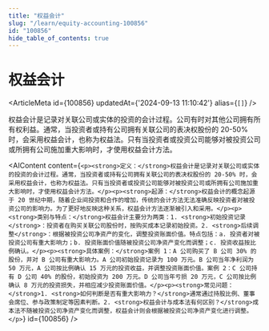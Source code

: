 ```yaml
---
title: "权益会计"
slug: "/learn/equity-accounting-100856"
id: "100856"
hide_table_of_contents: true
---
```



# 权益会计

<ArticleMeta id={100856} updatedAt={'2024-09-13 11:10:42'} alias={`[]`} />
<div className='border-solid border-b border-t-0 my-4 border-[var(--ifm-color-gray-300)]' />

权益会计是记录对关联公司或实体的投资的会计过程。公司有时对其他公司拥有所有权利益。通常，当投资者或持有公司拥有关联公司的表决权股份的 20-50% 时，会采用权益会计，也称为权益法。只有当投资者或投资公司能够对被投资公司或所拥有公司施加重大影响时，才使用权益会计方法。

<AIContent content={`<p><strong>定义：</strong>权益会计是记录对关联公司或实体的投资的会计过程。通常，当投资者或持有公司拥有关联公司的表决权股份的 20-50% 时，会采用权益会计，也称为权益法。只有当投资者或投资公司能够对被投资公司或所拥有公司施加重大影响时，才使用权益会计方法。</p><p><strong>起源：</strong>权益会计的概念起源于 20 世纪中期，随着企业间投资和合作的增加，传统的会计方法无法准确反映投资者对被投资公司的影响力。为了更好地反映这种关系，权益会计方法逐渐被引入和采用。</p><p><strong>类别与特点：</strong>权益会计主要分为两类：1. <strong>初始投资记录</strong>：投资者在购买关联公司股份时，按购买成本记录初始投资。2. <strong>后续调整</strong>：根据被投资公司净资产的变化，调整投资账面价值。特点包括：a. 投资者对被投资公司有重大影响力；b. 投资账面价值随被投资公司净资产变化而调整；c. 投资收益按比例确认。</p><p><strong>具体案例：</strong>案例 1：A 公司购买了 B 公司 30% 的股份，并对 B 公司有重大影响力。A 公司初始投资记录为 100 万元。B 公司当年净利润为 50 万元，A 公司按比例确认 15 万元的投资收益，并调整投资账面价值。案例 2：C 公司持有 D 公司 40% 的股份，初始投资为 200 万元。D 公司当年亏损 20 万元，C 公司按比例确认 8 万元的投资损失，并相应减少投资账面价值。</p><p><strong>常见问题：</strong>1. <strong>如何判断是否有重大影响力？</strong>通常通过持股比例、董事会席位、参与政策制定等因素判断。2. <strong>权益会计与成本法有何区别？</strong>成本法不随被投资公司净资产变化而调整，权益会计则会根据被投资公司净资产变化进行调整。</p>`} id={100856} />
